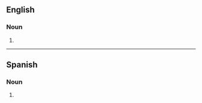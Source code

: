 ==English==

===Noun===
{{head|en|noun plural form}}

# {{plural of|ukelele|lang=en}}

----

==Spanish==

===Noun===
{{head|es|noun form}}

# {{plural of|ukelele|lang=es}}